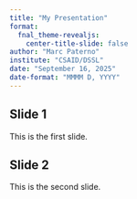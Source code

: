 ```yaml
---
title: "My Presentation"
format: 
  fnal_theme-revealjs:
    center-title-slide: false
author: "Marc Paterno"
institute: "CSAID/DSSL"
date: "September 16, 2025"
date-format: "MMMM D, YYYY"
---
```


## Slide 1

This is the first slide.

## Slide 2

This is the second slide.